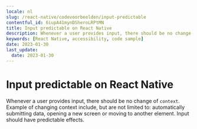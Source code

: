 ```yaml
---
locale: nl
slug: /react-native/codevoorbeelden/input-predictable
contentful_id: 6iupA41mynDSheroLRPtMN
title: Input predictable on React Native
description: Whenever a user provides input, there should be no change of context.
keywords: [React Native, accessibility, code sample]
date: 2023-01-30
last_update:
  date: 2023-01-30
---
```


# Input predictable on React Native

Whenever a user provides input, there should be no change of `context`. Example of changing context include, but are not limited to: automatically submitting data, opening a new screen or moving to another element. Input should have predictable effects.

<CodeSample id="input-predictable" platform="react native" locale="nl"/>
